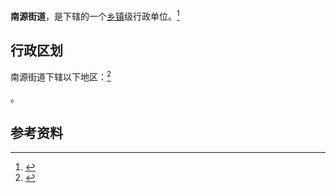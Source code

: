 {{中国乡级行政区|44/01/03/010/000}}

'''南源街道'''，是{{PRC admin/fullname|44/01/03/010/000|3}}下辖的一个[[乡镇|乡镇]]级行政单位。<ref>{{PRC admin/ref sgc|{{PRC admin/parent|44/01/03/010/000}}}}</ref>

== 行政区划 ==

南源街道下辖以下地区：<ref>{{PRC admin/ref sgc|44/01/03/010/000}}</ref>

{{PRC admin/children|44/01/03/010/000}}。

== 参考资料 ==

{{reflist}}

{{行政区划小作品}}
{{PRC admin/navcat|44/01/03/010/000}}
